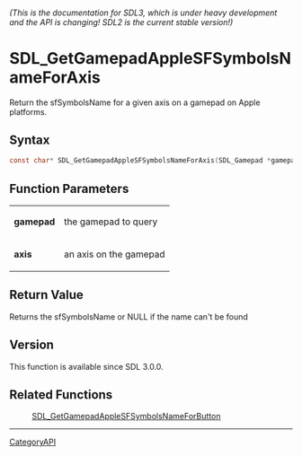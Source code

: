 ====== (This is the documentation for SDL3, which is under heavy development and the API is changing! SDL2 is the current stable version!) ======
= SDL_GetGamepadAppleSFSymbolsNameForAxis =

Return the sfSymbolsName for a given axis on a gamepad on Apple platforms.

== Syntax ==

<syntaxhighlight lang='c'>
const char* SDL_GetGamepadAppleSFSymbolsNameForAxis(SDL_Gamepad *gamepad, SDL_GamepadAxis axis);
</syntaxhighlight>

== Function Parameters ==

{|
|'''gamepad'''
|the gamepad to query
|-
|'''axis'''
|an axis on the gamepad
|}

== Return Value ==

Returns the sfSymbolsName or NULL if the name can't be found

== Version ==

This function is available since SDL 3.0.0.

== Related Functions ==

:[[SDL_GetGamepadAppleSFSymbolsNameForButton]]

----
[[CategoryAPI]]


